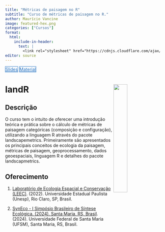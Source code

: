 ```yaml
---
title: "Métricas de paisagem no R"
subtitle: "Curso de métricas de paisagem no R."
author: Maurício Vancine
image: featured-hex.png
categories: ["Cursos"]
format:
  html:
    include-in-header: 
      text: |
        <link rel="stylesheet" href="https://cdnjs.cloudflare.com/ajax/libs/font-awesome/6.5.0/css/all.min.css">
editor: source
---
```


<div class="mt-4 d-flex flex-row flex-wrap gap-1 justify-content-left justify-content-sm-start" role="group" aria-label="Links">
  <a href="https://mauriciovancine.github.io/workshop-r-landscapemetrics/01_slides/slides.html" class="btn btn-custom text-capitalize" target="_blank"><i class="fas fa-image me-1"></i>Slides</a>
  <a href="https://github.com/mauriciovancine/workshop-r-landscapemetrics" class="btn btn-custom text-capitalize" target="_blank"><i class="fab fa-github me-1"></i>Material</a>
</div>

<style>
  .btn-custom {
    background-color: white;
    border: 1px solid #1c6cbe; /* Borda azul */
    color: #1c6cbe; /* Texto azul */
    transition: background-color 0.3s, color 0.3s;
  }
  .btn-custom:hover {
    background-color: #1c6cbe; /* Cor de fundo azul ao passar o mouse */
    color: white; /* Texto branco */
  }
</style>

# **landR** <img src="featured-hex.png" align="right" width="30%" min-width="120px"/>

## Descrição

O curso tem o intuito de oferecer uma introdução teórica e prática sobre o cálculo de métricas de paisagem categóricas (composição e configuração), utilizando a linguagem R através do pacote landscapemetrics. Primeiramente são apresentados os principais conceitos de ecologia da paisagem, métricas de paisagem, geoprocessamento, dados geoespaciais, linguagem R e detalhes do pacote landscapmetrics.

## Oferecimento

1. [Laboratório de Ecologia Espacial e Conservação (LEEC)](https://ib.rc.unesp.br/#!/departamentos/ecologia/leec/home/). (2022). Universidade Estadual Paulista (Unesp), Rio Claro, SP, Brasil.

1. [SynEco - I Simpósio Brasileiro de Síntese Ecológica. (2024). Santa Maria, RS, Brasil](https://reefsyn.weebly.com/syneco.html). (2024). Universidade Federal de Santa Maria (UFSM), Santa Maria, RS, Brasil.
